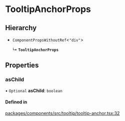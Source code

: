 # TooltipAnchorProps

## Hierarchy

- `ComponentPropsWithoutRef`\<`"div"`\>

  ↳ **`TooltipAnchorProps`**

## Properties

### asChild

• `Optional` **asChild**: `boolean`

#### Defined in

[packages/components/src/tooltip/tooltip-anchor.tsx:32](https://github.com/vtex/shoreline/blob/7e966c5a4/packages/components/src/tooltip/tooltip-anchor.tsx#L32)

